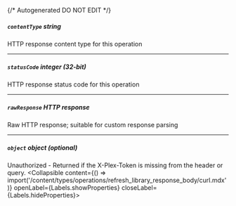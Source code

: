 {/* Autogenerated DO NOT EDIT  */}

##### `contentType` _string_
HTTP response content type for this operation

---
##### `statusCode` _integer (32-bit)_
HTTP response status code for this operation

---
##### `rawResponse` _HTTP response_
Raw HTTP response; suitable for custom response parsing

---
##### `object` _object (optional)_
Unauthorized \- Returned if the X\-Plex\-Token is missing from the header or query.
<Collapsible content={() => import('/content/types/operations/refresh_library_response_body/curl.mdx')} openLabel={Labels.showProperties} closeLabel={Labels.hideProperties}>
</Collapsible>


